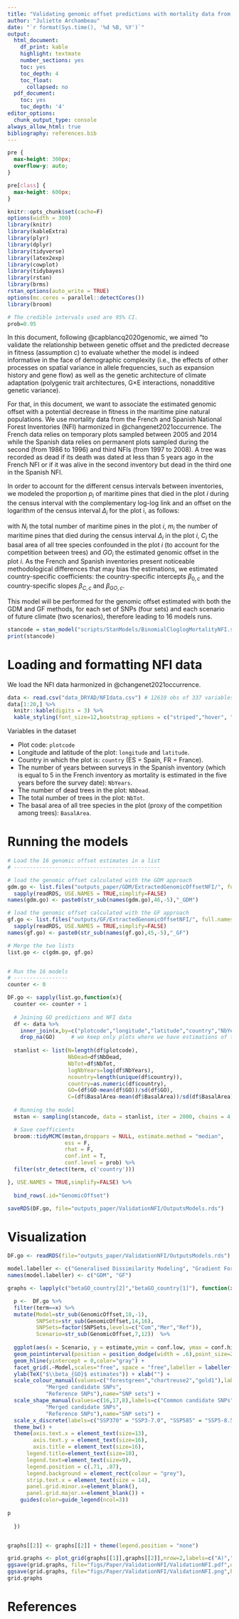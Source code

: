 ```yaml
---
title: "Validating genomic offset predictions with mortality data from National Forest Inventories"
author: "Juliette Archambeau"
date: "`r format(Sys.time(), '%d %B, %Y')`"
output:
  html_document:
    df_print: kable
    highlight: textmate
    number_sections: yes
    toc: yes
    toc_depth: 4
    toc_float:
      collapsed: no
  pdf_document:
    toc: yes
    toc_depth: '4'
editor_options:
  chunk_output_type: console
always_allow_html: true
bibliography: references.bib 
---
```



<style>
pre {
  overflow-x: auto;
}
pre code {
  word-wrap: normal;
  white-space: pre;
}
</style>

<style type="text/css">
div.main-container {
  max-width: 2000px;
  margin-left: auto;
  margin-right: auto;
}
</style>


```css
pre {
  max-height: 300px;
  overflow-y: auto;
}

pre[class] {
  max-height: 600px;
}
```

```r
knitr::opts_chunk$set(cache=F)
options(width = 300)
library(knitr)
library(kableExtra)
library(plyr)
library(dplyr)
library(tidyverse)
library(latex2exp)
library(cowplot)
library(tidybayes)
library(rstan)
library(brms)
rstan_options(auto_write = TRUE)
options(mc.cores = parallel::detectCores())
library(broom)
```

```r
# The credible intervals used are 95% CI.
prob=0.95
```


In this document, following @capblancq2020genomic, we aimed "to validate the relationship between genetic offset and the predicted decrease in fitness (assumption c) to evaluate whether the model is indeed informative in the face of demographic complexity (i.e., the effects of other processes on spatial variance in allele frequencies, such as expansion history and gene flow) as well as the genetic architecture of climate adaptation (polygenic trait architectures, G×E interactions, nonadditive genetic variance).

For that, in this document, we want to associate the estimated genomic offset with a potential decrease in fitness in the maritime pine natural populations. We use mortality data from the French and Spanish National Forest Inventories (NFI) harmonized in @changenet2021occurrence. The French data relies on temporary plots sampled between 2005 and 2014 while the Spanish data relies on permanent plots sampled during the second (from 1986 to 1996) and third NFIs (from 1997 to 2008). A tree was recorded as dead if its death was dated at less than 5 years ago in the French NFI or if it was alive in the second inventory but dead in the third one in the Spanish NFI. 

In order to account for the different census intervals between inventories, we modeled the proportion $p_{i}$ of maritime pines that died in the plot $i$ during the census interval with the complementary log-log link and an offset on the logarithm of the census interval $\Delta_{i}$ for the plot i, as follows:

\begin{align*}
m_{i} &\sim \text{Binomial}(N_{i},p_{i})\\
\text{log}(-\text{log}(1-p_{i})) &=   \beta_{0,c} +  \beta_{C,c}C_{i} + \beta_{GO,c}GO_{i} + \text{log}(\Delta_{i}) \\
\end{align*}

with $N_{i}$ the total number of maritime pines in the plot $i$, $m_{i}$ the number of maritime pines that died during the census interval $\Delta_{i}$ in the plot $i$, $C_{i}$ the basal area of all tree species confounded in the plot $i$ (to account for the competition between trees) and $GO_{i}$ the estimated genomic offset in the plot $i$. As the French and Spanish inventories present noticeable methodological differences that may bias the estimations, we estimated country-specific coefficients: the country-specific intercepts $\beta_{0,c}$ and the country-specific slopes $\beta_{C,c}$ and $\beta_{GO,c}$.

This model will be performed for the genomic offset estimated with both the GDM and GF methods, for each set of SNPs (four sets) and each scenario of future climate (two scenarios), therefore leading to 16 models runs.

```r
stancode = stan_model("scripts/StanModels/BinomialCloglogMortalityNFI.stan")
print(stancode)
```

# Loading and formatting NFI data

We load the NFI data harmonized in @changenet2021occurrence.

```r
data <- read.csv("data_DRYAD/NFIdata.csv") # 12610 obs of 337 variables
data[1:20,] %>%
  knitr::kable(digits = 3) %>% 
  kable_styling(font_size=12,bootstrap_options = c("striped","hover", "condensed"), full_width = F)
```

Variables in the dataset

  - Plot code: `plotcode`
  - Longitude and latitude of the plot: `longitude` and `latitude`.
  - Country in which the plot is: `country` (ES = Spain, FR = France).
  - The number of years between surveys in the Spanish inventory (which is equal to 5 in the French inventory as mortality is estimated in the five years before the survey date): `NbYears`.
  - The number of dead trees in the plot: `NbDead`.
  - The total number of trees in the plot: `NbTot`.
  - The basal area of all tree species in the plot (proxy of the competition among trees): `BasalArea`.




# Running the models

```r
# Load the 16 genomic offset estimates in a list
# ----------------------------------------------

# load the genomic offset calculated with the GDM approach
gdm.go <- list.files("outputs_paper/GDM/ExtractedGenomicOffsetNFI/", full.names=TRUE) %>% 
  sapply(readRDS, USE.NAMES = TRUE,simplify=FALSE)
names(gdm.go) <- paste0(str_sub(names(gdm.go),46,-5),"_GDM")

# load the genomic offset calculated with the GF approach
gf.go <- list.files("outputs/GF/ExtractedGenomicOffsetNFI/", full.names=TRUE) %>% 
  sapply(readRDS, USE.NAMES = TRUE,simplify=FALSE)
names(gf.go) <- paste0(str_sub(names(gf.go),45,-5),"_GF")

# Merge the two lists
list.go <- c(gdm.go, gf.go)


# Run the 16 models
# -----------------
counter <- 0

DF.go <- sapply(list.go,function(x){
  counter <<- counter + 1 
  
  # Joining GO predictions and NFI data
  df <- data %>% 
    inner_join(x,by=c("plotcode","longitude","latitude","country","NbYears","NbDead","NbTot","BasalArea")) %>%  # 
    drop_na(GO)     # we keep only plots where we have estimations of the genomic offset
  
  stanlist <- list(N=length(df$plotcode),
                   NbDead=df$NbDead,
                   NbTot=df$NbTot,
                   logNbYears=log(df$NbYears),
                   ncountry=length(unique(df$country)),
                   country=as.numeric(df$country),
                   GO=(df$GO-mean(df$GO))/sd(df$GO),
                   C=(df$BasalArea-mean(df$BasalArea))/sd(df$BasalArea))
  
  # Running the model
  mstan <- sampling(stancode, data = stanlist, iter = 2000, chains = 4, cores = 4,init=0) 

  # Save coefficients
  broom::tidyMCMC(mstan,droppars = NULL, estimate.method = "median", 
                  ess = F, 
                  rhat = F, 
                  conf.int = T,
                  conf.level = prob) %>% 
  filter(str_detect(term, c('country')))

}, USE.NAMES = TRUE,simplify=FALSE) %>% 
  
  bind_rows(.id="GenomicOffset")

saveRDS(DF.go, file="outputs_paper/ValidationNFI/OutputsModels.rds")
```

# Visualization


```r
DF.go <- readRDS(file="outputs_paper/ValidationNFI/OutputsModels.rds")

model.labeller <- c("Generalised Dissimilarity Modeling", "Gradient Forests")
names(model.labeller) <- c("GDM", "GF")

graphs <- lapply(c("betaGO_country[2]","betaGO_country[1]"), function(x){

  p <-  DF.go %>% 
  filter(term==x) %>% 
  mutate(Model=str_sub(GenomicOffset,18,-1),
         SNPSets=str_sub(GenomicOffset,14,16),
         SNPSets=factor(SNPSets,levels=c("Com","Mer","Ref")),
         Scenario=str_sub(GenomicOffset,7,12))  %>%
  
  ggplot(aes(x = Scenario, y = estimate,ymin = conf.low, ymax = conf.high,colour=SNPSets,shape=SNPSets)) +
  geom_pointinterval(position = position_dodge(width = .6),point_size=2.5,size=3,show.legend = c(size = TRUE)) +
  geom_hline(yintercept = 0,color="gray") +
  facet_grid(.~Model,scales="free", space = "free",labeller = labeller(Model = model.labeller)) + 
  ylab(TeX("$\\beta_{GO}$ estimates")) + xlab("") +
  scale_colour_manual(values=c("forestgreen","chartreuse2","gold1"),labels=c("Common candidate SNPs",
            "Merged candidate SNPs",
            "Reference SNPs"),name="SNP sets") +
  scale_shape_manual(values=c(16,17,8),labels=c("Common candidate SNPs",
            "Merged candidate SNPs",
            "Reference SNPs"),name="SNP sets") +
  scale_x_discrete(labels=c("SSP370" = "SSP3-7.0", "SSP585" = "SSP5-8.5")) +
  theme_bw() +
  theme(axis.text.x = element_text(size=13),
        axis.text.y = element_text(size=16),
        axis.title = element_text(size=16),
      legend.title=element_text(size=10), 
      legend.text=element_text(size=9),
      legend.position = c(.71, .87),
      legend.background = element_rect(colour = "grey"),
      strip.text.x = element_text(size = 14),
      panel.grid.minor.x=element_blank(),
      panel.grid.major.x=element_blank()) +
    guides(color=guide_legend(ncol=3))
  
p
  
  })


graphs[[2]] <- graphs[[2]] + theme(legend.position = "none")

grid.graphs <- plot_grid(graphs[[1]],graphs[[2]],nrow=2,labels=c("A)","B)"))
ggsave(grid.graphs, file="figs/Paper/ValidationNFI/ValidationNFI.pdf",device="pdf",height=8,width=10)
ggsave(grid.graphs, file="figs/Paper/ValidationNFI/ValidationNFI.png",height=8,width=10)
grid.graphs 
```

# References
